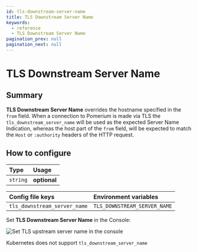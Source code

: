 ```yaml
---
id: tls-downstream-server-name
title: TLS Downstream Server Name
keywords:
  - reference
  - TLS Downstream Server Name
pagination_prev: null
pagination_next: null
---
```



# TLS Downstream Server Name

## Summary

**TLS Downstream Server Name** overrides the hostname specified in the `from` field. When a connection to Pomerium is made via TLS the `tls_downstream_server_name` will be used as the expected Server Name Indication, whereas the host part of the `from` field, will be expected to match the `Host` or `:authority` headers of the HTTP request.

## How to configure

| **Type** | **Usage** |
| :--- | :--- |
| `string` | **optional** |

<Tabs>
<TabItem value="Core" label="Core">

| **Config file keys** | **Environment variables** |
| :--- | :--- |
| `tls_downstream_server_name` | `TLS_DOWNSTREAM_SERVER_NAME` |

</TabItem>
<TabItem value="Enterprise" label="Enterprise">

Set **TLS Downstream Server Name** in the Console:

![Set TLS upstream server name in the console](./img/routes/tls/route-tls-settings.png)


</TabItem>
<TabItem value="Kubernetes" label="Kubernetes">

Kubernetes does not support `tls_downstream_server_name`

</TabItem>
</Tabs>
